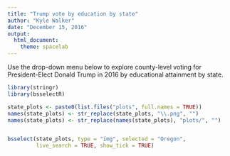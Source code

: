```yaml
---
title: "Trump vote by education by state"
author: "Kyle Walker"
date: "December 15, 2016"
output: 
  html_document: 
    theme: spacelab
---
```


Use the drop-down menu below to explore county-level voting for President-Elect Donald Trump in 2016 by educational attainment by state.  

```r
library(stringr)
library(bsselectR)

state_plots <- paste0(list.files("plots", full.names = TRUE))
names(state_plots) <- str_replace(state_plots, "\\.png", "")
names(state_plots) <- str_replace(names(state_plots), "plots/", "")


bsselect(state_plots, type = "img", selected = "Oregon", 
         live_search = TRUE, show_tick = TRUE)
```
